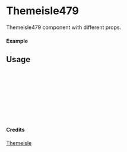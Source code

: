
<Meta of={Themeisle479} title="Themeisle/Themeisle479" />

# Themeisle479

Themeisle479 component with different props.

#### Example

<Canvas of={Themeisle479.Primary} />

## Usage

```ts
import { Themeisle479 } from "yadl-ui";

const Example = () => {
  return (
      <Themeisle479 />
  );
};

export default Example;
```

#### Credits
[Themeisle](https://themeisle.com/illustrations/)
